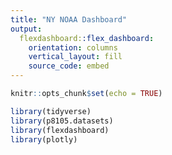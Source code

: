 ```yaml
---
title: "NY NOAA Dashboard"
output: 
  flexdashboard::flex_dashboard:
    orientation: columns
    vertical_layout: fill
    source_code: embed
---
```


```r
knitr::opts_chunk$set(echo = TRUE)

library(tidyverse)
library(p8105.datasets)
library(flexdashboard)
library(plotly)
```

